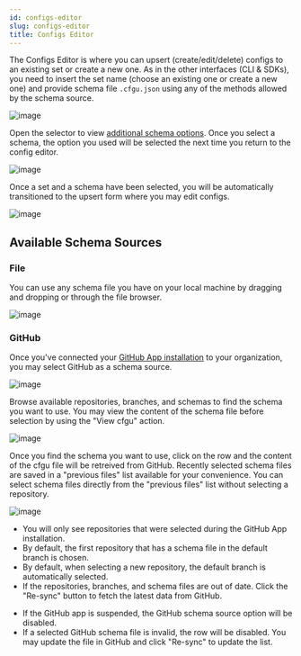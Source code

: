 ```yaml
---
id: configs-editor
slug: configs-editor
title: Configs Editor
---
```


The Configs Editor is where you can upsert (create/edit/delete) configs to an existing set or create a new one.
As in the other interfaces (CLI & SDKs), you need to insert the set name (choose an existing one or create a new one) and provide schema file `.cfgu.json` using any of the methods allowed by the schema source.

![image](./img/configs-editor/configs-editor-picker.png)

Open the selector to view [additional schema options](#available-schema-sources). Once you select a schema, the option you used will be selected the next time you return to the config editor.

![image](./img/configs-editor/configs-editor-add-source.png)

Once a set and a schema have been selected, you will be automatically transitioned to the upsert form where you may edit configs.

![image](./img/configs-editor/configs-editor.png)

## Available Schema Sources

### File

You can use any schema file you have on your local machine by dragging and dropping or through the file browser.

![image](./img/configs-editor/config-editor-schema-source-file.png)

### GitHub

Once you've connected your [GitHub App installation](../integrations#github) to your organization, you may select GitHub as a schema source.

![image](./img/configs-editor/config-editor-schema-source-github.png)

Browse available repositories, branches, and schemas to find the schema you want to use. You may view the content of the schema file before selection by using the "View cfgu" action.

![image](./img/configs-editor/config-editor-schema-source-github-view-cfgu.png)

Once you find the schema you want to use, click on the row and the content of the cfgu file will be retreived from GitHub. Recently selected schema files are saved in a "previous files" list available for your convenience. You can select schema files directly from the "previous files" list without selecting a repository.

![image](./img/configs-editor/config-editor-schema-source-github-previous-files.png)

<Admonition type="info">

- You will only see repositories that were selected during the GitHub App installation.
- By default, the first repository that has a schema file in the default branch is chosen.
- By default, when selecting a new repository, the default branch is automatically selected.
- If the repositories, branches, and schema files are out of date. Click the "Re-sync" button to fetch the latest data from GitHub.

</Admonition>

<Admonition type="warning">

- If the GitHub app is suspended, the GitHub schema source option will be disabled.
- If a selected GitHub schema file is invalid, the row will be disabled. You may update the file in GitHub and click "Re-sync" to update the list.

</Admonition>
